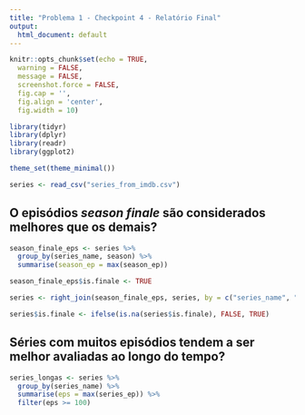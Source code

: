 ```yaml
---
title: "Problema 1 - Checkpoint 4 - Relatório Final"
output:
  html_document: default
---
```



```r
knitr::opts_chunk$set(echo = TRUE,
  warning = FALSE,
  message = FALSE,
  screenshot.force = FALSE,
  fig.cap = '',
  fig.align = 'center',
  fig.width = 10)
```

```r
library(tidyr)
library(dplyr)
library(readr)
library(ggplot2)

theme_set(theme_minimal())
```


```r
series <- read_csv("series_from_imdb.csv")
```


## O episódios _season finale_ são considerados melhores que os demais?  
```r

season_finale_eps <- series %>%
  group_by(series_name, season) %>%
  summarise(season_ep = max(season_ep))

season_finale_eps$is.finale <- TRUE

series <- right_join(season_finale_eps, series, by = c("series_name", "season", "season_ep"))

series$is.finale <- ifelse(is.na(series$is.finale), FALSE, TRUE)
```


## Séries com muitos episódios tendem a ser melhor avaliadas ao longo do tempo? 
```r
series_longas <- series %>%
  group_by(series_name) %>%
  summarise(eps = max(series_ep)) %>%
  filter(eps >= 100)
```

